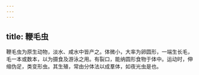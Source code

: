 ```yaml
---
---
---
```

title: 鞭毛虫
---



鞭毛虫为原生动物，淡水、咸水中皆产之。体微小，大率为卵圆形，一端生长毛，毛一本或数本，以为摄食及游泳之用。有裂口，能纳圆形食物于体中。运动时，伸缩伪足，类变形虫。其生殖，常由分体法以成羣体，如夜光虫是也。